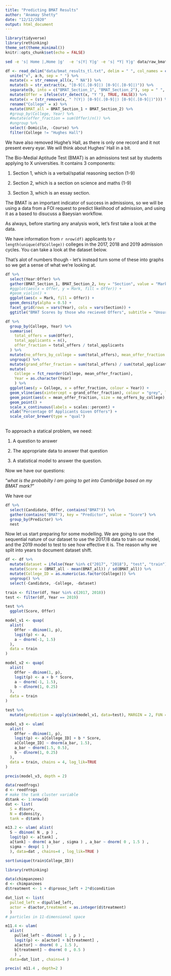 ```yaml
---
title: "Predicting BMAT Results"
author: "Anamay Shetty"
date: "12/12/2020"
output: html_document
---
```


```r
library(tidyverse)
library(rethinking)
theme_set(theme_minimal())
knitr::opts_chunk$set(echo = FALSE)
```

```bash
sed -e 's| Home |,Home |g'  -e 's|Y| Y|g' -e 's| *Y| Y|g' data/raw_bmat_results_tl.txt | tr "," "\n" > data/bmat_results_tl.txt
```

```r
df <- read_delim("data/bmat_results_tl.txt", delim = " ", col_names = c("Domicile", "Course", "Year", "Candidate", letters[1:8]), skip = 1) %>%
  unite("x", a:h, sep = " ") %>%
  mutate(x = str_remove_all(x, " NA")) %>%
  mutate(b = str_extract(x, "[0-9](.[0-9]|) [0-9](.[0-9]|)")) %>%
  separate(b, into = c("BMAT_Section_1", "BMAT_Section_2"), sep = " ", convert = TRUE) %>%
  mutate(Offer = ifelse(str_detect(x, "Y "), TRUE, FALSE)) %>%
  mutate(x = (str_remove(x, " ?(Y|) [0-9](.[0-9]|) [0-9](.[0-9]|)"))) %>%
  rename("College" = x) %>%
  mutate(BMAT_all = BMAT_Section_1 + BMAT_Section_2) %>%
  #group_by(College, Year) %>%
  #mutate(offer_fraction = sum(Offer)/n()) %>%
  #ungroup %>%
  select(-Domicile, -Course) %>%
  filter(College != "Hughes Hall")
```

We have also removed Hughe's Hall, as there is only one record and it not present every eyar. We will think about Hughes' Hall in a bit. 

The Bio-Medial Aptitude Test (BMAT) is an admissions test sat by students applying to X universities. 
It contains 3 components:

1. Section 1, which is a verbal/spatial reasoning section (1-9)

2. Section 2, which is a section on science and maths (1-9)

3. Section 3, which is an essay section.

The BMAT is an important indicator of success in admissions, so we will be using a data from a FOI request to predict likelihood of admission, and using it as a based to disucuss a Baeysian workflow. 


As always, before starting any analysis work, let's first take a look at the data. 

We have information from `r nrow(df)` applicants to `r length(unique(df$College))` colleges in the 2017, 2018 and 2019 admission cycles. You can take a look at the dataset below.

That's alot of numbers though - let's instead turn some of these into graphs so we get a sense of what we're looking at. 


```r
df %>%
  select(Year:Offer) %>%
  gather(BMAT_Section_1, BMAT_Section_2, key = "Section", value = "Mark") %>%
  #ggplot(aes(x = Offer, y = Mark, fill = Offer)) +
  #geom_violin() +
  ggplot(aes(x = Mark, fill = Offer)) +
  geom_density(alpha = 0.5) +
  facet_grid(rows = vars(Year), cols = vars(Section)) +
  ggtitle("BMAT Scores by those who recieved Offers", subtitle = "Unsurprisingly, those who got offer got higher scores on average")
```

```r
df %>%
  group_by(College, Year) %>%
  summarise(
    total_offers = sum(Offer),
    total_applicants = n(),
    offer_fraction = total_offers / total_applicants
  ) %>%
  mutate(no_offers_by_college = sum(total_offers), mean_offer_fraction = sum(total_offers) / sum(total_applicants)) %>%
  ungroup() %>%
  mutate(grand_offer_fraction = sum(total_offers) / sum(total_applicants)) %>%
  mutate(
    College = fct_reorder(College, mean_offer_fraction),
    Year = as.character(Year)
    ) %>%
  ggplot(aes(y = College, x = offer_fraction, colour = Year)) +
  geom_vline(aes(xintercept = grand_offer_fraction), colour = "grey", lty = 2) +
  geom_point(aes(x = mean_offer_fraction, size = no_offers_by_college), colour = "black") +
  geom_point() +
  scale_x_continuous(labels = scales::percent) +
  xlab("Percentage Of Applicants Given Offers") +
  scale_color_brewer(type = "qual")
  
```

To approach a statical problem, we need:

1. A question to answer

2. The appropriate data to answer that question

3. A statistical model to answer the question.

Now we have our questions:

"*what is the probabilty I am going to get into Cambridge based on my BMAT mark?*"

We have our 

```r
df %>%
  select(Candidate, Offer, contains("BMAT")) %>%
  gather(contains("BMAT"), key = "Predictor", value = "Score") %>%
  group_by(Predictor) %>%
  nest
```

Now let us start preparing for some modelling. We are going to use the sequential nature of our dataset to use the 2017/8 data to train our model, and the 2019 model to test to see how effective it is. 
The reason why we split into years to document dataset shift. 


```r

df <- df %>%
  mutate(dataset = ifelse(Year %in% c("2017", "2018"), "test", "train")) %>%
  mutate(Score = (BMAT_all - mean(BMAT_all)) / sd(BMAT_all)) %>%
  mutate(College_ID = as.numeric(as.factor(College))) %>%
  ungroup() %>%
  select(-Candidate, -College, -dataset)

train <- filter(df, Year %in% c(2017, 2018))
test <- filter(df, Year == 2019)


```

```r

test %>%
  ggplot(Score, Offer)

```


```r
model_v1 <- quap(
  alist(
    Offer ~ dbinom(1, p),
    logit(p) <- a,
    a ~ dnorm(-1, 1.5)
  ),
  data = train
)

model_v2 <- quap(
  alist(
    Offer ~ dbinom(1, p),
    logit(p) <- a + b * Score,
    a ~ dnorm(-1, 1.5),
    b ~ dlnorm(1, 0.25)
  ),
  data = train
)
```



```r

test %>%
  mutate(prediction = apply(sim(model_v1, data=test), MARGIN = 2, FUN = mean))


```




```r
model_v3 <- ulam(
  alist(
    Offer ~ dbinom(1, p),
    logit(p) <- a[College_ID] + b * Score,
    a[College_ID] ~ dnorm(a_bar, 1.5),
    a_bar ~ dnorm(1.5, 0.5),
    b ~ dlnorm(1, 0.25)
  ),
  data = train, chains = 4, log_lik=TRUE
)
```

```r
precis(model_v3, depth = 2)
```


```r
data(reedfrogs)
d <- reedfrogs
# make the tank cluster variable 
d$tank <- 1:nrow(d)
dat <- list(
  S = d$surv,
  N = d$density,
  tank = d$tank )

m13.2 <- ulam( alist(
  S ~ dbinom( N , p ) ,
  logit(p) <- a[tank] ,
  a[tank] ~ dnorm( a_bar , sigma ) , a_bar ~ dnorm( 0 , 1.5 ) ,
  sigma ~ dexp( 1 )
  ), data=dat , chains=4 , log_lik=TRUE )
```

```r
sort(unique(train$College_ID))
```


```r
library(rethinking)

data(chimpanzees)
d <- chimpanzees
d$treatment <- 1 + d$prosoc_left + 2*d$condition

dat_list <- list(
  pulled_left = d$pulled_left,
  actor = d$actor,treatment = as.integer(d$treatment)
  )
# particles in 11-dimensional space

m11.4 <- ulam(
  alist(
    pulled_left ~ dbinom( 1 , p ) ,
    logit(p) <- a[actor] + b[treatment] ,
    a[actor] ~ dnorm( 0 , 1.5 ),
    b[treatment] ~ dnorm( 0 , 0.5 )
    ) ,
  data=dat_list , chains=4 )

precis( m11.4 , depth=2 )

```

